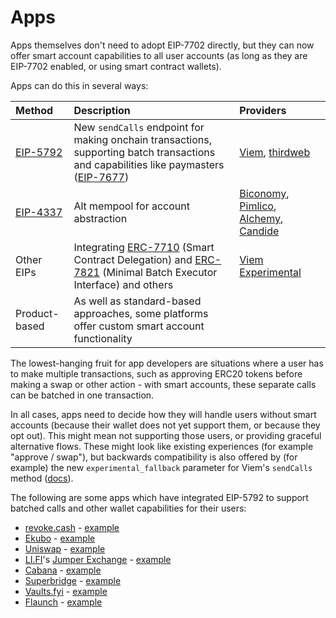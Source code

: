 # Apps

Apps themselves don't need to adopt EIP-7702 directly, but they can now offer smart account capabilities to all user accounts (as long as they are EIP-7702 enabled, or using smart contract wallets).

Apps can do this in several ways:

| Method | Description | Providers |
|:-------|:------------|:----------|
| [EIP-5792](https://eips.ethereum.org/EIPS/eip-5792) | New `sendCalls` endpoint for making onchain transactions, supporting batch transactions and capabilities like paymasters ([EIP-7677](https://eips.ethereum.org/EIPS/eip-7677)) | [Viem](https://viem.sh/), [thirdweb](https://thirdweb.com/) |
| [EIP-4337](https://eips.ethereum.org/EIPS/eip-4337) | Alt mempool for account abstraction | [Biconomy](https://www.biconomy.io/), [Pimlico](https://www.pimlico.io/), [Alchemy](https://www.alchemy.com/), [Candide](https://candide.dev/) |
| Other EIPs | Integrating [ERC-7710](https://eips.ethereum.org/EIPS/eip-7710) (Smart Contract Delegation) and [ERC-7821](https://eips.ethereum.org/EIPS/eip-7821) (Minimal Batch Executor Interface) and others | [Viem Experimental](https://viem.sh/experimental) |
| Product-based | As well as standard-based approaches, some platforms offer custom smart account functionality | |

The lowest-hanging fruit for app developers are situations where a user has to make multiple transactions, such as approving ERC20 tokens before making a swap or other action - with smart accounts, these separate calls can be batched in one transaction.

In all cases, apps need to decide how they will handle users without smart accounts (because their wallet does not yet support them, or because they opt out). This might mean not supporting those users, or providing graceful alternative flows. These might look like existing experiences (for example "approve / swap"), but backwards compatibility is also offered by (for example) the new `experimental_fallback` parameter for Viem's `sendCalls` method ([docs](https://viem.sh/docs/actions/wallet/sendCalls#compatibility-fallback)).

The following are some apps which have integrated EIP-5792 to support batched calls and other wallet capabilities for their users:

- [revoke.cash](https://revoke.cash/) - [example](/examples/apps/revoke-cash)
- [Ekubo](https://evm.ekubo.org/) - [example](/examples/apps/ekubo)
- [Uniswap](https://app.uniswap.org/swap) - [example](/examples/apps/uniswap)
- [LI.FI](https://li.fi/)'s [Jumper Exchange](https://jumper.exchange) - [example](/examples/apps/jumper-exchange)
- [Cabana](https://app.cabana.fi) - [example](/examples/apps/cabana)
- [Superbridge](https://superbridge.app/) - [example](/examples/apps/superbridge)
- [Vaults.fyi](https://app.vaults.fyi/) - [example](/examples/apps/vaults-fyi)
- [Flaunch](https://flaunch.gg/) - [example](/examples/apps/flaunch)